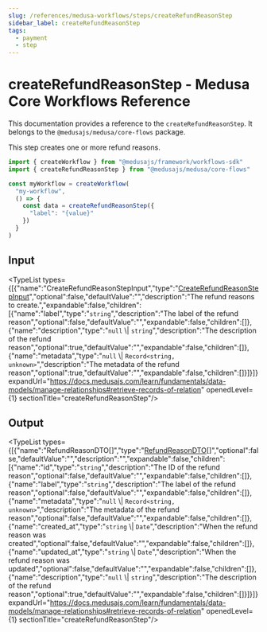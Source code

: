 ```yaml
---
slug: /references/medusa-workflows/steps/createRefundReasonStep
sidebar_label: createRefundReasonStep
tags:
  - payment
  - step
---
```



# createRefundReasonStep - Medusa Core Workflows Reference

This documentation provides a reference to the `createRefundReasonStep`. It belongs to the `@medusajs/medusa/core-flows` package.

This step creates one or more refund reasons.

```ts title="src/workflows/my-workflow.ts"
import { createWorkflow } from "@medusajs/framework/workflows-sdk"
import { createRefundReasonStep } from "@medusajs/medusa/core-flows"

const myWorkflow = createWorkflow(
  "my-workflow",
  () => {
    const data = createRefundReasonStep({
      "label": "{value}"
    })
  }
)
```
  

## Input

<TypeList types={[{"name":"CreateRefundReasonStepInput","type":"[CreateRefundReasonStepInput](../../../../types/core_flows.CreateRefundReasonStepInput/page.mdx)","optional":false,"defaultValue":"","description":"The refund reasons to create.","expandable":false,"children":[{"name":"label","type":"`string`","description":"The label of the refund reason","optional":false,"defaultValue":"","expandable":false,"children":[]},{"name":"description","type":"`null` \\| `string`","description":"The description of the refund reason","optional":true,"defaultValue":"","expandable":false,"children":[]},{"name":"metadata","type":"`null` \\| `Record<string, unknown>`","description":"The metadata of the refund reason","optional":true,"defaultValue":"","expandable":false,"children":[]}]}]} expandUrl="https://docs.medusajs.com/learn/fundamentals/data-models/manage-relationships#retrieve-records-of-relation" openedLevel={1} sectionTitle="createRefundReasonStep"/>

## Output

<TypeList types={[{"name":"RefundReasonDTO[]","type":"[RefundReasonDTO](../../../../../payment/interfaces/payment.RefundReasonDTO/page.mdx)[]","optional":false,"defaultValue":"","description":"","expandable":false,"children":[{"name":"id","type":"`string`","description":"The ID of the refund reason","optional":false,"defaultValue":"","expandable":false,"children":[]},{"name":"label","type":"`string`","description":"The label of the refund reason","optional":false,"defaultValue":"","expandable":false,"children":[]},{"name":"metadata","type":"`null` \\| `Record<string, unknown>`","description":"The metadata of the refund reason","optional":false,"defaultValue":"","expandable":false,"children":[]},{"name":"created_at","type":"`string` \\| `Date`","description":"When the refund reason was created","optional":false,"defaultValue":"","expandable":false,"children":[]},{"name":"updated_at","type":"`string` \\| `Date`","description":"When the refund reason was updated","optional":false,"defaultValue":"","expandable":false,"children":[]},{"name":"description","type":"`null` \\| `string`","description":"The description of the refund reason","optional":true,"defaultValue":"","expandable":false,"children":[]}]}]} expandUrl="https://docs.medusajs.com/learn/fundamentals/data-models/manage-relationships#retrieve-records-of-relation" openedLevel={1} sectionTitle="createRefundReasonStep"/>
